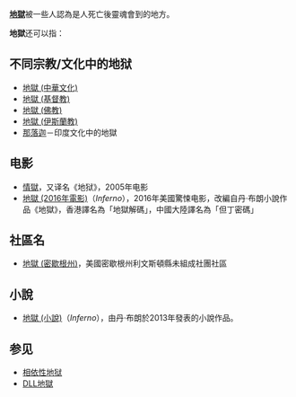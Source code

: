 '''[[地獄|地獄]]'''被一些人認為是人死亡後靈魂會到的地方。

'''地獄'''还可以指：
==不同宗教/文化中的地狱==
*[[地獄_(中華文化)|地獄 (中華文化)]]
*[[地獄_(基督教)|地獄 (基督教)]]
*[[地獄_(佛教)|地獄 (佛教)]]
*[[地獄_(伊斯蘭教)|地獄 (伊斯蘭教)]]
*[[那落迦|那落迦]]－印度文化中的地獄

==电影==
*[[情獄|情獄]]，又译名《地狱》，2005年电影
*[[地獄_(2016年電影)|地獄 (2016年電影)]]（''Inferno''），2016年美國驚悚电影，改編自丹·布朗小說作品《地獄》，香港譯名為「地獄解碼」，中國大陸譯名為「但丁密碼」

==社區名==
*[[地獄_(密歇根州)|地獄 (密歇根州)]]，美國密歇根州利文斯頓縣未組成社團社區

==小說==
*[[地獄_(小說)|地獄 (小說)]]（''Inferno''），由丹·布朗於2013年發表的小說作品。

==参见==
*[[相依性地狱|相依性地狱]]
*[[DLL地獄|DLL地獄]]

{{Disambig|Cat=二字消歧义}}